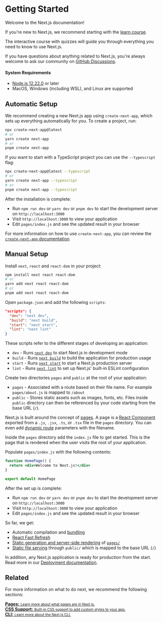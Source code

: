 # Getting Started

Welcome to the Next.js documentation!

If you're new to Next.js, we recommend starting with the [learn course](https://nextjs.org/learn/basics/create-nextjs-app).

The interactive course with quizzes will guide you through everything you need to know to use Next.js.

If you have questions about anything related to Next.js, you're always welcome to ask our community on [GitHub Discussions](https://github.com/vercel/next.js/discussions).

#### System Requirements

- [Node.js 12.22.0](https://nodejs.org/) or later
- MacOS, Windows (including WSL), and Linux are supported

## Automatic Setup

We recommend creating a new Next.js app using `create-next-app`, which sets up everything automatically for you. To create a project, run:

```bash
npx create-next-app@latest
# or
yarn create next-app
# or
pnpm create next-app
```

If you want to start with a TypeScript project you can use the `--typescript` flag:

```bash
npx create-next-app@latest --typescript
# or
yarn create next-app --typescript
# or
pnpm create next-app --typescript
```

After the installation is complete:

- Run `npm run dev` or `yarn dev` or `pnpm dev` to start the development server on `http://localhost:3000`
- Visit `http://localhost:3000` to view your application
- Edit `pages/index.js` and see the updated result in your browser

For more information on how to use `create-next-app`, you can review the [`create-next-app` documentation](/docs/api-reference/create-next-app.md).

## Manual Setup

Install `next`, `react` and `react-dom` in your project:

```bash
npm install next react react-dom
# or
yarn add next react react-dom
# or
pnpm add next react react-dom
```

Open `package.json` and add the following `scripts`:

```json
"scripts": {
  "dev": "next dev",
  "build": "next build",
  "start": "next start",
  "lint": "next lint"
}
```

These scripts refer to the different stages of developing an application:

- `dev` - Runs [`next dev`](/docs/api-reference/cli.md#development) to start Next.js in development mode
- `build` - Runs [`next build`](/docs/api-reference/cli.md#build) to build the application for production usage
- `start` - Runs [`next start`](/docs/api-reference/cli.md#production) to start a Next.js production server
- `lint` - Runs [`next lint`](/docs/api-reference/cli.md#lint) to set up Next.js' built-in ESLint configuration

Create two directories `pages` and `public` at the root of your application:

- `pages` - Associated with a route based on their file name. For example `pages/about.js` is mapped to `/about`
- `public` - Stores static assets such as images, fonts, etc. Files inside `public` directory can then be referenced by your code starting from the base URL (`/`).

Next.js is built around the concept of [pages](/docs/basic-features/pages.md). A page is a [React Component](https://reactjs.org/docs/components-and-props.html) exported from a `.js`, `.jsx`, `.ts`, or `.tsx` file in the `pages` directory. You can even add [dynamic route](/docs/routing/dynamic-routes) parameters with the filename.

Inside the `pages` directory add the `index.js` file to get started. This is the page that is rendered when the user visits the root of your application.

Populate `pages/index.js` with the following contents:

```jsx
function HomePage() {
  return <div>Welcome to Next.js!</div>
}

export default HomePage
```

After the set up is complete:

- Run `npm run dev` or `yarn dev` or `pnpm dev` to start the development server on `http://localhost:3000`
- Visit `http://localhost:3000` to view your application
- Edit `pages/index.js` and see the updated result in your browser

So far, we get:

- Automatic compilation and [bundling](/docs/advanced-features/compiler.md)
- [React Fast Refresh](https://nextjs.org/blog/next-9-4#fast-refresh)
- [Static generation and server-side rendering](/docs/basic-features/data-fetching/overview.md) of [`pages/`](/docs/basic-features/pages.md)
- [Static file serving](/docs/basic-features/static-file-serving.md) through `public/` which is mapped to the base URL (`/`)

In addition, any Next.js application is ready for production from the start. Read more in our [Deployment documentation](/docs/deployment.md).

## Related

For more information on what to do next, we recommend the following sections:

<div className="card">
  <a href="/docs/basic-features/pages.md">
    <b>Pages:</b>
    <small>Learn more about what pages are in Next.js.</small>
  </a>
</div>

<div className="card">
  <a href="/docs/basic-features/built-in-css-support.md">
    <b>CSS Support:</b>
    <small>Built-in CSS support to add custom styles to your app.</small>
  </a>
</div>

<div className="card">
  <a href="/docs/api-reference/cli.md">
    <b>CLI:</b>
    <small>Learn more about the Next.js CLI.</small>
  </a>
</div>

